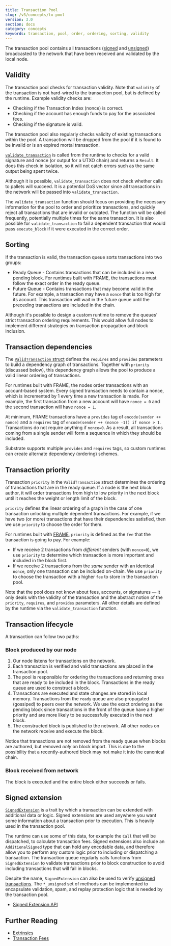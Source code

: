 ```yaml
---
title: Transaction Pool
slug: /v3/concepts/tx-pool
version: 3.0
section: docs
category: concepts
keywords: transaction, pool, order, ordering, sorting, validity
---
```


The transaction pool contains all transactions ([signed](/v3/concepts/extrinsics#signed-transactions) 
and [unsigned](/v3/concepts/extrinsics#unsigned-transactions)) broadcasted to the network that have been 
received and validated by the local node.

## Validity

The transaction pool checks for transaction validity.
Note that `validity` of the transaction is not hard-wired to the transaction pool, but is defined by the runtime.
Example validity checks are:

- Checking if the Transaction Index (nonce) is correct.
- Checking if the account has enough funds to pay for the associated fees.
- Checking if the signature is valid.

The transaction pool also regularly checks validity of existing transactions within the pool.
A transaction will be dropped from the pool if it is found to be invalid or is an expired mortal transaction.

[`validate_transaction`](/rustdocs/latest/sp_transaction_pool/runtime_api/trait.TaggedTransactionQueue.html#method.validate_transaction) is called from the runtime to checks for a valid signature and nonce (or output for a UTXO chain) and returns a `Result`.
It does this check in isolation, so it will not catch errors such as the same output being spent twice.

Although it is possible, `validate_transaction` does not check whether calls to pallets will succeed.
It is a potential DoS vector since all transactions in the network will be passed into `validate_transaction`.

The `validate_transaction` function should focus on providing the necessary information for the pool to order and prioritize transactions, and quickly reject all transactions that are invalid or outdated.
The function will be called frequently, potentially multiple times for the same transaction.
It is also possible for `validate_transaction` to fail a dependent transaction that would pass `execute_block` if it were executed in the correct order.

## Sorting

If the transaction is valid, the transaction queue sorts transactions into two groups:

- Ready Queue - Contains transactions that can be included in a new pending block.
  For runtimes built with FRAME, the transactions must follow the exact order in the ready queue.
- Future Queue - Contains transactions that may become valid in the future.
  For example, a transaction may have a `nonce` that is too high for its account.
  This transaction will wait in the future queue until the preceding transactions are included in the chain.

Although it's possible to design a custom runtime to remove the queues' strict transaction ordering requirements.
This would allow full nodes to implement different strategies on transaction propagation and block inclusion.

## Transaction dependencies

The [`ValidTransaction` struct](/rustdocs/latest/sp_runtime/transaction_validity/struct.ValidTransaction.html) defines the `requires` and `provides` parameters to build a dependency graph of transactions.
Together with `priority` (discussed below), this dependency graph allows the pool to produce a valid linear ordering of transactions.

For runtimes built with FRAME, the nodes order transactions with an account-based system.
Every signed transaction needs to contain a nonce, which is incremented by 1 every time a new transaction is made.
For example, the first transaction from a new account will have `nonce = 0` and the second transaction will have `nonce = 1`.

At minimum, FRAME transactions have a `provides` tag of `encode(sender ++ nonce)` and a `requires` tag of `encode(sender ++ (nonce -1)) if nonce > 1`. 
Transactions do not require anything if `nonce=0`. 
As a result, all transactions coming from a single sender will form a sequence in which they should be included.

Substrate supports multiple `provides` and `requires` tags, so custom runtimes can create alternate dependency (ordering) schemes.

## Transaction priority

Transaction `priority` in the `ValidTransaction` struct determines the ordering of transactions that are in the ready queue. 
If a node is the next block author, it will order transactions from high to low priority in the next block until it reaches the weight or length limit of the block.

`priority` defines the linear ordering of a graph in the case of one transaction unlocking multiple dependent transactions.
For example, if we have two (or more) transactions that have their dependencies satisfied, then we use `priority` to choose the order for them.

For runtimes built with [FRAME](/v3/runtime/frame), `priority` is defined as the `fee` that the transaction is going to pay.
For example:

- If we receive 2 transactions from _different_ senders (with `nonce=0`), we use `priority` to
  determine which transaction is more important and included in the block first.
- If we receive 2 transactions from the _same_ sender with an identical `nonce`, only one
  transaction can be included on-chain. We use `priority` to choose the transaction with a higher
  `fee` to store in the transaction pool.

Note that the pool does not know about fees, accounts, or signatures &mdash; it only deals with the validity of the transaction and the abstract notion of the `priority`, `requires`, and `provides` parameters.
All other details are defined by the runtime via the `validate_transaction` function.

## Transaction lifecycle

A transaction can follow two paths:

### Block produced by our node

1. Our node listens for transactions on the network.
2. Each transaction is verified and valid transactions are placed in the transaction pool.
3. The pool is responsible for ordering the transactions and returning ones that are ready to be included in the block.
   Transactions in the ready queue are used to construct a block.
4. Transactions are executed and state changes are stored in local memory.
   Transactions from the `ready` queue are also propagated (gossiped) to peers over the network.
   We use the exact ordering as the pending block since transactions in the front of the queue have a higher priority and are more likely to be successfully executed in the next block.
5. The constructed block is published to the network. 
   All other nodes on the network receive and execute the block.

Notice that transactions are not removed from the ready queue when blocks are authored, but removed _only_ on block import.
This is due to the possibility that a recently-authored block may not make it into the canonical chain.

### Block received from network

The block is executed and the entire block either succeeds or fails.

## Signed extension

[`SignedExtension`](/rustdocs/latest/sp_runtime/traits/trait.SignedExtension.html) is a trait by which a transaction can be extended with additional data or logic.
Signed extensions are used anywhere you want some information about a transaction prior to execution.
This is heavily used in the transaction pool.

The runtime can use some of this data, for example the `Call` that will be dispatched, to calculate transaction fees.
Signed extensions also include an `AdditionalSigned` type that can hold any encodable data, and therefore allow you to perform any custom logic prior to including or dispatching a transaction.
The transaction queue regularly calls functions from `SignedExtension` to validate transactions prior to block construction to avoid including transactions that will fail in blocks.

Despite the name, `SignedExtension` can also be used to verify [unsigned transactions](/v3/concepts/extrinsics#unsigned-transactions). 
The `*_unsigned` set of methods can be implemented to encapsulate validation, spam, and replay protection logic that is needed by the transaction pool.

- [Signed Extension API](/rustdocs/latest/sp_runtime/traits/trait.SignedExtension.html)

## Further Reading

- [Extrinsics](/v3/concepts/extrinsics)
- [Transaction Fees](/v3/runtime/weights-and-fees)
